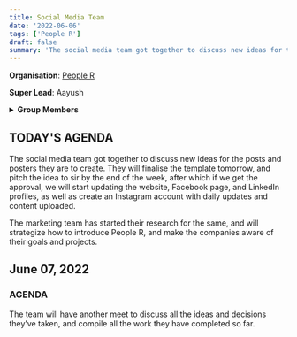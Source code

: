 ```yaml
---
title: Social Media Team
date: '2022-06-06'
tags: ['People R']
draft: false
summary: 'The social media team got together to discuss new ideas for the posts and posters they are to create. '
---
```


**Organisation**: [People R](https://people.1ngo.in/#Home)

**Super Lead**: Aayush

<details className="mb-12">

<summary>
  <strong style={{ color: '#ec4899', cursor: 'pointer' }}>Group Members</strong>
</summary>
`1. Pavitra Satish (Group Lead)`

`2. Ayush Saraf`

`3. Diya Kulkarni`

`4. Siddharthareddy Dav`

`5. Atiq Urrehaman`

`6. Divyanshu`

</details>

## TODAY'S AGENDA

The social media team got together to discuss new ideas for the posts and posters they are to create. They will finalise the template tomorrow, and pitch the idea to sir by the end of the week, after which if we get the approval, we will start updating the website, Facebook page, and LinkedIn profiles, as well as create an Instagram account with daily updates and content uploaded.

The marketing team has started their research for the same, and will strategize how to introduce People R, and make the companies aware of their goals and projects.

## June 07, 2022

### AGENDA

The team will have another meet to discuss all the ideas and decisions they’ve taken, and compile all the work they have completed so far.
